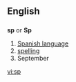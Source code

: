 {{see|SP}}
==English==
==={{abbreviation}}===
'''sp''' or '''Sp'''

# [[Spanish language]]
# [[spelling]]
# September

[[vi:sp]]